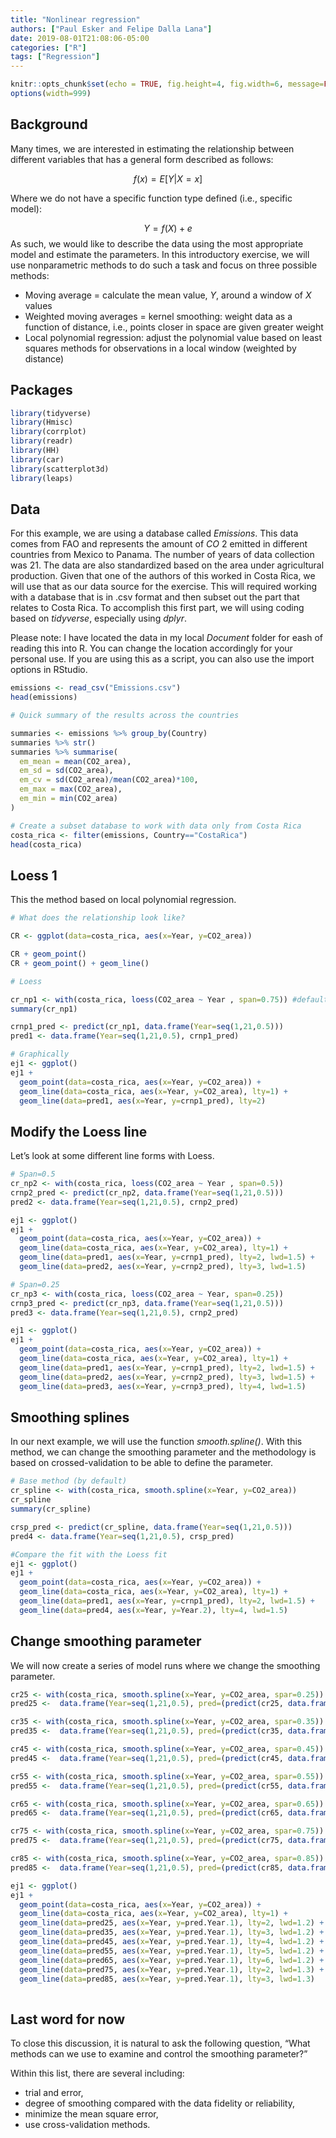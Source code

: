 ```yaml
---
title: "Nonlinear regression"
authors: ["Paul Esker and Felipe Dalla Lana"]
date: 2019-08-01T21:08:06-05:00
categories: ["R"]
tags: ["Regression"]
---
```



```r
knitr::opts_chunk$set(echo = TRUE, fig.height=4, fig.width=6, message=FALSE)
options(width=999)
```

## Background

Many times, we are interested in estimating the relationship between different variables that has a general form described as follows:

$$f(x) = E[Y|X=x]$$

Where we do not have a specific function type defined (i.e., specific model):

$$Y = f(X) + e$$
As such, we would like to describe the data using the most appropriate model and estimate the parameters. In this introductory exercise, we will use nonparametric methods to do such a task and focus on three possible methods:

* Moving average  = calculate the mean value, *Y*, around a window of *X* values
* Weighted moving averages = kernel smoothing: weight data as a function of distance, i.e., points closer in space are given greater weight
* Local polynomial regression: adjust the polynomial value based on least squares methods for observations in a local window (weighted by distance)

## Packages

```r

library(tidyverse)
library(Hmisc)
library(corrplot)
library(readr)
library(HH)
library(car)
library(scatterplot3d)
library(leaps)

```

## Data

For this example, we are using a database called *Emissions*. This data comes from FAO and represents the amount of $CO~2$ emitted in different countries from Mexico to Panama. The number of years of data collection was 21. The data are also standardized based on the area under agricultural production. Given that one of the authors of this worked in Costa Rica, we will use that as our data source for the exercise. This will required working with a database that is in .csv format and then subset out the part that relates to Costa Rica. To accomplish this first part, we will using coding based on *tidyverse*, especially using *dplyr*.

Please note: I have located the data in my local *Document* folder for eash of reading this into R. You can change the location accordingly for your personal use. If you are using this as a script, you can also use the import options in RStudio. 

```r

emissions <- read_csv("Emissions.csv")
head(emissions)

# Quick summary of the results across the countries

summaries <- emissions %>% group_by(Country)
summaries %>% str()
summaries %>% summarise(
  em_mean = mean(CO2_area),
  em_sd = sd(CO2_area),
  em_cv = sd(CO2_area)/mean(CO2_area)*100,
  em_max = max(CO2_area),
  em_min = min(CO2_area)
)

# Create a subset database to work with data only from Costa Rica
costa_rica <- filter(emissions, Country=="CostaRica")
head(costa_rica)

```

## Loess 1

This the method based on local polynomial regression.

```r

# What does the relationship look like?

CR <- ggplot(data=costa_rica, aes(x=Year, y=CO2_area))

CR + geom_point()
CR + geom_point() + geom_line()

# Loess

cr_np1 <- with(costa_rica, loess(CO2_area ~ Year , span=0.75)) #default method
summary(cr_np1)

crnp1_pred <- predict(cr_np1, data.frame(Year=seq(1,21,0.5)))
pred1 <- data.frame(Year=seq(1,21,0.5), crnp1_pred)

# Graphically
ej1 <- ggplot() 
ej1 +
  geom_point(data=costa_rica, aes(x=Year, y=CO2_area)) +
  geom_line(data=costa_rica, aes(x=Year, y=CO2_area), lty=1) +
  geom_line(data=pred1, aes(x=Year, y=crnp1_pred), lty=2)

```

## Modify the Loess line 

Let's look at some different line forms with Loess. 

```r

# Span=0.5
cr_np2 <- with(costa_rica, loess(CO2_area ~ Year , span=0.5))
crnp2_pred <- predict(cr_np2, data.frame(Year=seq(1,21,0.5)))
pred2 <- data.frame(Year=seq(1,21,0.5), crnp2_pred)

ej1 <- ggplot() 
ej1 +
  geom_point(data=costa_rica, aes(x=Year, y=CO2_area)) +
  geom_line(data=costa_rica, aes(x=Year, y=CO2_area), lty=1) +
  geom_line(data=pred1, aes(x=Year, y=crnp1_pred), lty=2, lwd=1.5) +
  geom_line(data=pred2, aes(x=Year, y=crnp2_pred), lty=3, lwd=1.5)

# Span=0.25
cr_np3 <- with(costa_rica, loess(CO2_area ~ Year, span=0.25))
crnp3_pred <- predict(cr_np3, data.frame(Year=seq(1,21,0.5)))
pred3 <- data.frame(Year=seq(1,21,0.5), crnp2_pred)

ej1 <- ggplot() 
ej1 +
  geom_point(data=costa_rica, aes(x=Year, y=CO2_area)) +
  geom_line(data=costa_rica, aes(x=Year, y=CO2_area), lty=1) +
  geom_line(data=pred1, aes(x=Year, y=crnp1_pred), lty=2, lwd=1.5) +
  geom_line(data=pred2, aes(x=Year, y=crnp2_pred), lty=3, lwd=1.5) +
  geom_line(data=pred3, aes(x=Year, y=crnp3_pred), lty=4, lwd=1.5)

```

## Smoothing splines

In our next example, we will use the function *smooth.spline()*. With this method, we can change the smoothing parameter and the methodology is based on crossed-validation to be able to define the parameter.

```r

# Base method (by default)
cr_spline <- with(costa_rica, smooth.spline(x=Year, y=CO2_area))
cr_spline
summary(cr_spline)

crsp_pred <- predict(cr_spline, data.frame(Year=seq(1,21,0.5)))
pred4 <- data.frame(Year=seq(1,21,0.5), crsp_pred)

#Compare the fit with the Loess fit
ej1 <- ggplot() 
ej1 +
  geom_point(data=costa_rica, aes(x=Year, y=CO2_area)) +
  geom_line(data=costa_rica, aes(x=Year, y=CO2_area), lty=1) +
  geom_line(data=pred1, aes(x=Year, y=crnp1_pred), lty=2, lwd=1.5) +
  geom_line(data=pred4, aes(x=Year, y=Year.2), lty=4, lwd=1.5)
```

## Change smoothing parameter

We will now create a series of model runs where we change the smoothing parameter.

```r

cr25 <- with(costa_rica, smooth.spline(x=Year, y=CO2_area, spar=0.25))
pred25 <-  data.frame(Year=seq(1,21,0.5), pred=(predict(cr25, data.frame(Year=seq(1,21,0.5)))))

cr35 <- with(costa_rica, smooth.spline(x=Year, y=CO2_area, spar=0.35))
pred35 <-  data.frame(Year=seq(1,21,0.5), pred=(predict(cr35, data.frame(Year=seq(1,21,0.5)))))

cr45 <- with(costa_rica, smooth.spline(x=Year, y=CO2_area, spar=0.45))
pred45 <-  data.frame(Year=seq(1,21,0.5), pred=(predict(cr45, data.frame(Year=seq(1,21,0.5)))))

cr55 <- with(costa_rica, smooth.spline(x=Year, y=CO2_area, spar=0.55))
pred55 <-  data.frame(Year=seq(1,21,0.5), pred=(predict(cr55, data.frame(Year=seq(1,21,0.5)))))

cr65 <- with(costa_rica, smooth.spline(x=Year, y=CO2_area, spar=0.65))
pred65 <-  data.frame(Year=seq(1,21,0.5), pred=(predict(cr65, data.frame(Year=seq(1,21,0.5)))))

cr75 <- with(costa_rica, smooth.spline(x=Year, y=CO2_area, spar=0.75))
pred75 <-  data.frame(Year=seq(1,21,0.5), pred=(predict(cr75, data.frame(Year=seq(1,21,0.5)))))

cr85 <- with(costa_rica, smooth.spline(x=Year, y=CO2_area, spar=0.85))
pred85 <-  data.frame(Year=seq(1,21,0.5), pred=(predict(cr85, data.frame(Year=seq(1,21,0.5)))))

ej1 <- ggplot() 
ej1 +
  geom_point(data=costa_rica, aes(x=Year, y=CO2_area)) +
  geom_line(data=costa_rica, aes(x=Year, y=CO2_area), lty=1) +
  geom_line(data=pred25, aes(x=Year, y=pred.Year.1), lty=2, lwd=1.2) +
  geom_line(data=pred35, aes(x=Year, y=pred.Year.1), lty=3, lwd=1.2) +
  geom_line(data=pred45, aes(x=Year, y=pred.Year.1), lty=4, lwd=1.2) +
  geom_line(data=pred55, aes(x=Year, y=pred.Year.1), lty=5, lwd=1.2) +
  geom_line(data=pred65, aes(x=Year, y=pred.Year.1), lty=6, lwd=1.2) +
  geom_line(data=pred75, aes(x=Year, y=pred.Year.1), lty=2, lwd=1.3) +
  geom_line(data=pred85, aes(x=Year, y=pred.Year.1), lty=3, lwd=1.3) 
  
```

## Last word for now

To close this discussion, it is natural to ask the following question, "What methods can we use to examine and control the smoothing parameter?" 

Within this list, there are several including:

* trial and error,
* degree of smoothing compared with the data fidelity or reliability,
* minimize the mean square error,
* use cross-validation methods.